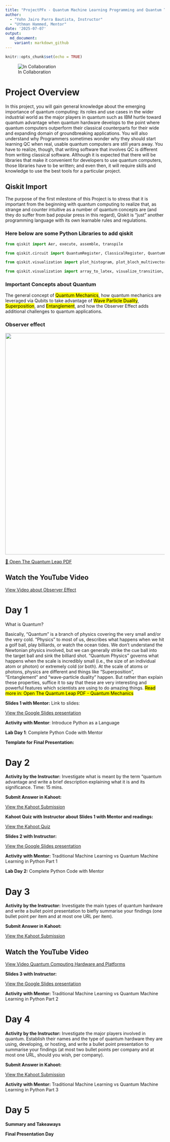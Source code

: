 ```yaml
---
title: "ProjectPFx - Quantum Machine Learning Programming and Quantum Tech"
author:
  - "Yohn Jairo Parra Bautista, Instructor"
  - "Uthman Hammed, Mentor"
date: '2025-07-07'
output: 
  md_document:
    variant: markdown_github
---
```


```r
knitr::opts_chunk$set(echo = TRUE)
```


![In Collaboration](images/logo.png)


# Project Overview {#nextsteps .emphasized}

In this project, you will gain general knowledge about the emerging importance of quantum computing: its roles and use cases in the wider industrial world as the major players in quantum such as IBM hurtle toward quantum advantage when quantum hardware develops to the point where quantum computers outperform their classical counterparts for their wide and expanding domain of groundbreaking applications. You will also understand why Programmers sometimes wonder why they should start learning QC when real, usable quantum computers are still years away. You have to realize, though, that writing software that involves QC is different from writing classical software. Although it is expected that there will be libraries that make it convenient for developers to use quantum computers, those libraries have to be written; and even then, it will require skills and knowledge to use the best tools for a particular project.

## Qiskit Import

The purpose of the first milestone of this Project is to stress that it is important from the beginning with quantum computing to realize that, as strange and counter intuitive as a number of quantum concepts are (and they do suffer from bad popular press in this regard), Qiskit is “just” another programming language with its own learnable rules and regulations. 

### Here below are some Python Libraries to add qiskit

```python
from qiskit import Aer, execute, assemble, transpile

from qiskit.circuit import QuantumRegister, ClassicalRegister, QuantumCircuit

from qiskit.visualization import plot_histogram, plot_bloch_multivector, plot_bloch_vector, plot_state_qsphere, plot_state_city

from qiskit.visualization import array_to_latex, visualize_transition, circuit_drawer
```


### Important Concepts about Quantum 

The general concept of <mark>Quantum Mechanics</mark>, how quantum mechanics are leveraged via Qubits to take advantage of <mark>Wave Particle Duality</mark>, <mark>Superposition</mark>, and <mark>Entanglement</mark>, and how the Observer Effect adds
additional challenges to quantum applications.

### Observer effect

<img src="images/observer.png" width="700px" />



[📄 Open The Quantum Leap PDF](the-quantum-leap.pdf)

## Watch the YouTube Video

[View Video about Observer Effect](https://www.youtube.com/watch?v=Rqh6CH1Hlvo)


# Day 1

What is Quantum?

Basically, “Quantum” is a branch of physics covering the very small and/or the very cold.
“Physics” to most of us, describes what happens when we hit a golf ball, play billiards, or watch
the ocean tides. We don’t understand the Newtonian physics involved, but we can generally
strike the cue ball into the target ball and sink the billiard shot. “Quantum Physics” governs
what happens when the scale is incredibly small (i.e., the size of an individual atom or photon) or
extremely cold (or both). At the scale of atoms or photons, physics are different and things like
“Superposition”, “Entanglement” and “wave-particle duality” happen. But rather than explain
these properties, suffice it to say that these are very interesting and powerful features which
scientists are using to do amazing things. <mark>Read more in:  Open The Quantum Leap PDF - Quantum Mechanics</mark>

**Slides 1 with Mentor:** Link to slides:

[View the Google Slides presentation](https://docs.google.com/presentation/d/1pihh1bgvob0EtGnNjDUEBEsEjPtyn4cPUDU3RACaKU8/edit?usp=sharing)


**Activity with Mentor**: Introduce Python as a Language

**Lab Day 1**: Complete Python Code with Mentor

**Template for Final Presentation:**

# Day 2

**Activity by the Instructor:** Investigate what is meant by the term "quantum advantage and write a brief description explaining what it is and its significance. Time: 15 mins. 

**Submit Answer in Kahoot:**

[View the Kahoot Submission](https://create.kahoot.it/share/question-1-pfx/3e993cf0-282a-4950-baff-6ebb56c823af)

**Kahoot Quiz with Instructor about Slides 1 with Mentor and readings:**

[View the Kahoot Quiz](https://create.kahoot.it/share/exploring-quantum-computing/f3f7d69d-1835-4ae8-84f7-c1e373c9f9a2)

**Slides 2 with Instructor:**

[View the Google Slides presentation](https://docs.google.com/presentation/d/1chIR5pmImynt7fxW5cClZDYPjrlLv-kLNCPCI_pxi9E/edit?usp=sharing)


**Activity with Mentor:** Traditional Machine Learning vs Quantum Machine Learning in Python Part 1

**Lab Day 2:** Complete Python Code with Mentor


# Day 3

**Activity by the Instructor:** Investigate the main types of quantum hardware and write a bullet point presentation to biefly summarise your findings (one bullet point per item and at most one URL per item).

**Submit Answer in Kahoot:**

[View the Kahoot Submission](https://create.kahoot.it/share/question-2-pfx/93b76656-ebc7-4f99-a43d-ddb388a0c778)

## Watch the YouTube Video

[View Video Quantum Computing Hardware and Platforms](https://www.youtube.com/watch?v=yqIa7xhb3ds)



**Slides 3 with Instructor:**

[View the Google Slides presentation](https://docs.google.com/presentation/d/1XFs1BMkP44_zO0kkxBn4G6b6HyiI02GzQqYQevI57MI/edit?usp=sharing)

**Activity with Mentor:** Traditional Machine Learning vs Quantum Machine Learning in Python Part 2

# Day 4

**Activity by the Instructor:** Investigate the major players involved in quantum. Establish their names and the type of quantum hardware they are using, developing, or hosting, and write a bullet point presentation to summarise your findings (at most two bullet points per company and at most one URL, should you wish, per company).

**Submit Answer in Kahoot:**

[View the Kahoot Submission](https://create.kahoot.it/share/question-3-pfx/b67058df-a34f-485f-ad50-534e5cda1df6)

**Activity with Mentor:** Traditional Machine Learning vs Quantum Machine Learning in Python Part 3

# Day 5

**Summary and Takeaways**

**Final Presentation Day**








